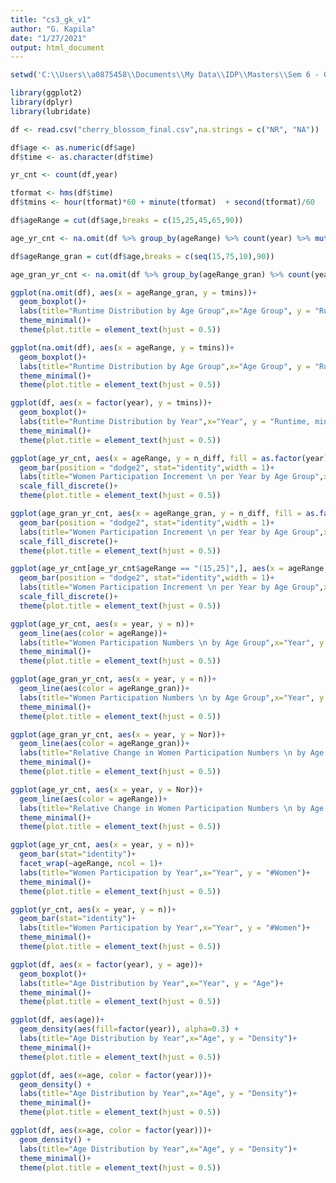 ---
title: "cs3_gk_v1"
author: "G. Kapila"
date: "1/27/2021"
output: html_document
---

```{r setup, echo=TRUE, message=TRUE, warning=FALSE}
setwd('C:\\Users\\a0875458\\Documents\\My Data\\IDP\\Masters\\Sem 6 - 09 - 7333 - Quantifying The World\\Week 4 _20210127\\')

library(ggplot2)
library(dplyr)
library(lubridate)

df <- read.csv("cherry_blossom_final.csv",na.strings = c("NR", "NA"))

```

```{r dataProcessing, echo=TRUE,message=TRUE, warning=FALSE}

df$age <- as.numeric(df$age)
df$time <- as.character(df$time)

yr_cnt <- count(df,year)

tformat <- hms(df$time)
df$tmins <- hour(tformat)*60 + minute(tformat)  + second(tformat)/60

df$ageRange = cut(df$age,breaks = c(15,25,45,65,90))

age_yr_cnt <- na.omit(df %>% group_by(ageRange) %>% count(year) %>% mutate(Nor = n/n[1])) %>% mutate(n_diff = n - lag(n))

df$ageRange_gran = cut(df$age,breaks = c(seq(15,75,10),90))

age_gran_yr_cnt <- na.omit(df %>% group_by(ageRange_gran) %>% count(year) %>% mutate(Nor = n/n[1])) %>% mutate(n_diff = n - lag(n))

```
```{r analysis16, echo=TRUE,message=TRUE, warning=FALSE}

ggplot(na.omit(df), aes(x = ageRange_gran, y = tmins))+
  geom_boxplot()+
  labs(title="Runtime Distribution by Age Group",x="Age Group", y = "Runtime, minutes")+
  theme_minimal()+
  theme(plot.title = element_text(hjust = 0.5))
```

```{r analysis15, echo=TRUE,message=TRUE, warning=FALSE}

ggplot(na.omit(df), aes(x = ageRange, y = tmins))+
  geom_boxplot()+
  labs(title="Runtime Distribution by Age Group",x="Age Group", y = "Runtime, minutes")+
  theme_minimal()+
  theme(plot.title = element_text(hjust = 0.5))
```

```{r analysis14, echo=TRUE,message=TRUE, warning=FALSE}

ggplot(df, aes(x = factor(year), y = tmins))+
  geom_boxplot()+
  labs(title="Runtime Distribution by Year",x="Year", y = "Runtime, minutes")+
  theme_minimal()+
  theme(plot.title = element_text(hjust = 0.5))
```



```{r analysis13, fig.width = 12,echo=TRUE,message=TRUE, warning=FALSE}

ggplot(age_yr_cnt, aes(x = ageRange, y = n_diff, fill = as.factor(year)))+
  geom_bar(position = "dodge2", stat="identity",width = 1)+
  labs(title="Women Participation Increment \n per Year by Age Group",x="Year", y = "#Women")+
  scale_fill_discrete()+
  theme(plot.title = element_text(hjust = 0.5))
```



```{r analysis12, fig.width = 12,echo=TRUE,message=TRUE, warning=FALSE}

ggplot(age_gran_yr_cnt, aes(x = ageRange_gran, y = n_diff, fill = as.factor(year)))+
  geom_bar(position = "dodge2", stat="identity",width = 1)+
  labs(title="Women Participation Increment \n per Year by Age Group",x="Year", y = "#Women")+
  scale_fill_discrete()+
  theme(plot.title = element_text(hjust = 0.5))
```

```{r analysis11, echo=TRUE,message=TRUE, warning=FALSE}

ggplot(age_yr_cnt[age_yr_cnt$ageRange == "(15,25]",], aes(x = ageRange, y = n_diff, fill = as.factor(year)))+
  geom_bar(position = "dodge2", stat="identity",width = 1)+
  labs(title="Women Participation Increment \n per Year by Age Group",x="Year", y = "#Women")+
  scale_fill_discrete()+
  theme(plot.title = element_text(hjust = 0.5))
```

```{r analysis10, echo=TRUE,message=TRUE, warning=FALSE}

ggplot(age_yr_cnt, aes(x = year, y = n))+
  geom_line(aes(color = ageRange))+
  labs(title="Women Participation Numbers \n by Age Group",x="Year", y = "#Women")+
  theme_minimal()+
  theme(plot.title = element_text(hjust = 0.5))
```

```{r analysis9, echo=TRUE,message=TRUE, warning=FALSE}

ggplot(age_gran_yr_cnt, aes(x = year, y = n))+
  geom_line(aes(color = ageRange_gran))+
  labs(title="Women Participation Numbers \n by Age Group",x="Year", y = "#Women")+
  theme_minimal()+
  theme(plot.title = element_text(hjust = 0.5))
```

```{r analysis8, echo=TRUE,message=TRUE, warning=FALSE}

ggplot(age_gran_yr_cnt, aes(x = year, y = Nor))+
  geom_line(aes(color = ageRange_gran))+
  labs(title="Relative Change in Women Participation Numbers \n by Age Group",x="Year", y = "Participation ratio of 2012/1999")+
  theme_minimal()+
  theme(plot.title = element_text(hjust = 0.5))
```

```{r analysis7, echo=TRUE,message=TRUE, warning=FALSE}

ggplot(age_yr_cnt, aes(x = year, y = Nor))+
  geom_line(aes(color = ageRange))+
  labs(title="Relative Change in Women Participation Numbers \n by Age Group",x="Year", y = "Participation ratio of 2012/1999")+
  theme_minimal()+
  theme(plot.title = element_text(hjust = 0.5))
```

```{r analysis6, echo=TRUE,message=TRUE, warning=FALSE}

ggplot(age_yr_cnt, aes(x = year, y = n))+
  geom_bar(stat="identity")+
  facet_wrap(~ageRange, ncol = 1)+
  labs(title="Women Participation by Year",x="Year", y = "#Women")+
  theme_minimal()+
  theme(plot.title = element_text(hjust = 0.5))
```

```{r analysis1, echo=TRUE,message=TRUE, warning=FALSE}


ggplot(yr_cnt, aes(x = year, y = n))+
  geom_bar(stat="identity")+
  labs(title="Women Participation by Year",x="Year", y = "#Women")+
  theme_minimal()+
  theme(plot.title = element_text(hjust = 0.5))
```

```{r analysis2, echo=TRUE,message=TRUE, warning=FALSE}

ggplot(df, aes(x = factor(year), y = age))+
  geom_boxplot()+
  labs(title="Age Distribution by Year",x="Year", y = "Age")+
  theme_minimal()+
  theme(plot.title = element_text(hjust = 0.5))
```

```{r analysis3, echo=TRUE,message=TRUE, warning=FALSE}

ggplot(df, aes(age))+
  geom_density(aes(fill=factor(year)), alpha=0.3) + 
  labs(title="Age Distribution by Year",x="Age", y = "Density")+
  theme_minimal()+
  theme(plot.title = element_text(hjust = 0.5))
```

```{r analysis4, echo=TRUE,message=TRUE, warning=FALSE}

ggplot(df, aes(x=age, color = factor(year)))+
  geom_density() + 
  labs(title="Age Distribution by Year",x="Age", y = "Density")+
  theme_minimal()+
  theme(plot.title = element_text(hjust = 0.5))
```

```{r analysis5, echo=TRUE,message=TRUE, warning=FALSE}

ggplot(df, aes(x=age, color = factor(year)))+
  geom_density() + 
  labs(title="Age Distribution by Year",x="Age", y = "Density")+
  theme_minimal()+
  theme(plot.title = element_text(hjust = 0.5))
```